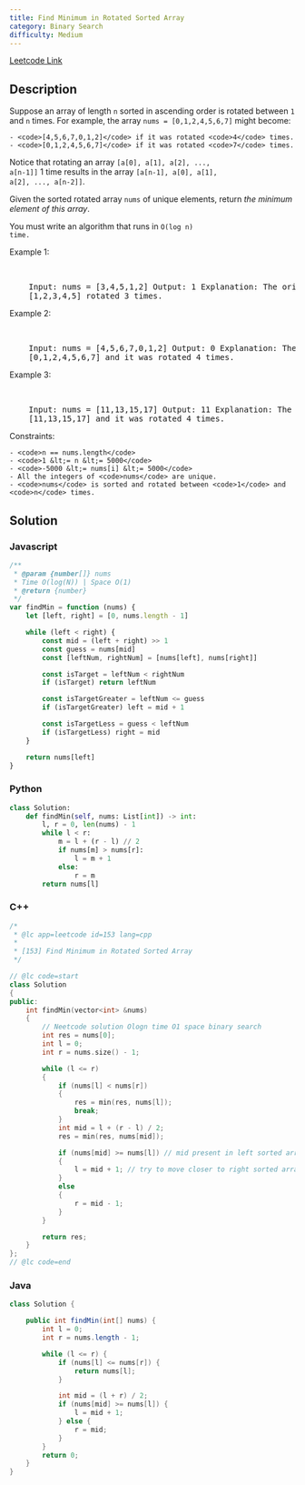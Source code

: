 ```yaml
---
title: Find Minimum in Rotated Sorted Array
category: Binary Search
difficulty: Medium
---
```


<Callout>

[Leetcode Link](https://leetcode.com/problems/find-minimum-in-rotated-sorted-array)

</Callout>

## Description

Suppose an array of length <code>n</code> sorted in ascending order is rotated between <code>1</code> and <code>n</code> times. For example, the array <code>nums = [0,1,2,4,5,6,7]</code> might become:

    - <code>[4,5,6,7,0,1,2]</code> if it was rotated <code>4</code> times.
    - <code>[0,1,2,4,5,6,7]</code> if it was rotated <code>7</code> times.

Notice that rotating an array <code>[a[0], a[1], a[2], ..., a[n-1]]</code> 1 time results in the array <code>[a[n-1], a[0], a[1], a[2], ..., a[n-2]]</code>.

Given the sorted rotated array <code>nums</code> of unique elements, return _the minimum element of this array_.

You must write an algorithm that runs in <code>O(log n) time.</code>

Example 1:

<br />

<pre className="overflow-x-auto">
	Input: nums = [3,4,5,1,2] Output: 1 Explanation: The original array was
	[1,2,3,4,5] rotated 3 times.
</pre>

Example 2:

<br />

<pre className="overflow-x-auto">
	Input: nums = [4,5,6,7,0,1,2] Output: 0 Explanation: The original array was
	[0,1,2,4,5,6,7] and it was rotated 4 times.
</pre>

Example 3:

<br />

<pre className="overflow-x-auto">
	Input: nums = [11,13,15,17] Output: 11 Explanation: The original array was
	[11,13,15,17] and it was rotated 4 times.
</pre>

Constraints:

    - <code>n == nums.length</code>
    - <code>1 &lt;= n &lt;= 5000</code>
    - <code>-5000 &lt;= nums[i] &lt;= 5000</code>
    - All the integers of <code>nums</code> are unique.
    - <code>nums</code> is sorted and rotated between <code>1</code> and <code>n</code> times.

## Solution

### Javascript

```javascript
/**
 * @param {number[]} nums
 * Time O(log(N)) | Space O(1)
 * @return {number}
 */
var findMin = function (nums) {
	let [left, right] = [0, nums.length - 1]

	while (left < right) {
		const mid = (left + right) >> 1
		const guess = nums[mid]
		const [leftNum, rightNum] = [nums[left], nums[right]]

		const isTarget = leftNum < rightNum
		if (isTarget) return leftNum

		const isTargetGreater = leftNum <= guess
		if (isTargetGreater) left = mid + 1

		const isTargetLess = guess < leftNum
		if (isTargetLess) right = mid
	}

	return nums[left]
}
```

### Python

```python
class Solution:
    def findMin(self, nums: List[int]) -> int:
        l, r = 0, len(nums) - 1
        while l < r:
            m = l + (r - l) // 2
            if nums[m] > nums[r]:
                l = m + 1
            else:
                r = m
        return nums[l]

```

### C++

```cpp
/*
 * @lc app=leetcode id=153 lang=cpp
 *
 * [153] Find Minimum in Rotated Sorted Array
 */

// @lc code=start
class Solution
{
public:
    int findMin(vector<int> &nums)
    {
        // Neetcode solution Ologn time O1 space binary search
        int res = nums[0];
        int l = 0;
        int r = nums.size() - 1;

        while (l <= r)
        {
            if (nums[l] < nums[r])
            {
                res = min(res, nums[l]);
                break;
            }
            int mid = l + (r - l) / 2;
            res = min(res, nums[mid]);

            if (nums[mid] >= nums[l]) // mid present in left sorted array
            {
                l = mid + 1; // try to move closer to right sorted array
            }
            else
            {
                r = mid - 1;
            }
        }

        return res;
    }
};
// @lc code=end

```

### Java

```java
class Solution {

    public int findMin(int[] nums) {
        int l = 0;
        int r = nums.length - 1;

        while (l <= r) {
            if (nums[l] <= nums[r]) {
                return nums[l];
            }

            int mid = (l + r) / 2;
            if (nums[mid] >= nums[l]) {
                l = mid + 1;
            } else {
                r = mid;
            }
        }
        return 0;
    }
}

```
